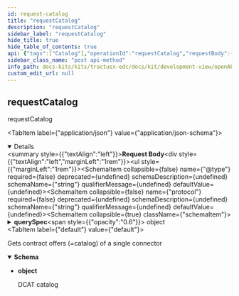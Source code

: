 ```yaml
---
id: request-catalog
title: "requestCatalog"
description: "requestCatalog"
sidebar_label: "requestCatalog"
hide_title: true
hide_table_of_contents: true
api: {"tags":["Catalog"],"operationId":"requestCatalog","requestBody":{"content":{"application/json":{"schema":{"type":"object","properties":{"@type":{"type":"string","example":"https://w3id.org/edc/v0.0.1/ns/CatalogRequest"},"protocol":{"type":"string","example":null},"querySpec":{"type":"object","properties":{"@type":{"type":"string","example":"https://w3id.org/edc/v0.0.1/ns/QuerySpec"},"filterExpression":{"type":"array","example":null,"items":{"type":"object","properties":{"@type":{"type":"string","example":"https://w3id.org/edc/v0.0.1/ns/Criterion"},"operandLeft":{"type":"object","example":null},"operandRight":{"type":"object","example":null},"operator":{"type":"string","example":null}},"example":{"@context":{"edc":"https://w3id.org/edc/v0.0.1/ns/"},"@type":"Criterion","operandLeft":"fieldName","operator":"=","operandRight":"some value"}}},"limit":{"type":"integer","format":"int32","example":null},"offset":{"type":"integer","format":"int32","example":null},"sortField":{"type":"string","example":null},"sortOrder":{"type":"string","example":null,"enum":["ASC","DESC"]}},"example":{"@context":{"edc":"https://w3id.org/edc/v0.0.1/ns/"},"@type":"QuerySpec","offset":5,"limit":10,"sortOrder":"DESC","sortField":"fieldName","filterExpression":[]}}},"example":{"@context":{"edc":"https://w3id.org/edc/v0.0.1/ns/"},"@type":"CatalogRequest","providerUrl":"http://provider-address","protocol":"dataspace-protocol-http","querySpec":{"offset":0,"limit":50,"sortOrder":"DESC","sortField":"fieldName","filterExpression":[]}}}}}},"responses":{"default":{"description":"Gets contract offers (=catalog) of a single connector","content":{"application/json":{"schema":{"type":"object","description":"DCAT catalog","example":{"@id":"7df65569-8c59-4013-b1c0-fa14f6641bf2","@type":"dcat:Catalog","dcat:dataset":{"@id":"bcca61be-e82e-4da6-bfec-9716a56cef35","@type":"dcat:Dataset","odrl:hasPolicy":{"@id":"OGU0ZTMzMGMtODQ2ZS00ZWMxLThmOGQtNWQxNWM0NmI2NmY4:YmNjYTYxYmUtZTgyZS00ZGE2LWJmZWMtOTcxNmE1NmNlZjM1:NDY2ZTZhMmEtNjQ1Yy00ZGQ0LWFlZDktMjdjNGJkZTU4MDNj","@type":"odrl:Set","odrl:permission":{"odrl:target":"bcca61be-e82e-4da6-bfec-9716a56cef35","odrl:action":{"odrl:type":"http://www.w3.org/ns/odrl/2/use"},"odrl:constraint":{"odrl:and":[{"odrl:leftOperand":"https://w3id.org/edc/v0.0.1/ns/inForceDate","odrl:operator":{"@id":"odrl:gteq"},"odrl:rightOperand":"2023-07-07T07:19:58.585601395Z"},{"odrl:leftOperand":"https://w3id.org/edc/v0.0.1/ns/inForceDate","odrl:operator":{"@id":"odrl:lteq"},"odrl:rightOperand":"2023-07-12T07:19:58.585601395Z"}]}},"odrl:prohibition":[],"odrl:obligation":[],"odrl:target":"bcca61be-e82e-4da6-bfec-9716a56cef35"},"dcat:distribution":[{"@type":"dcat:Distribution","dct:format":{"@id":"HttpData"},"dcat:accessService":"5e839777-d93e-4785-8972-1005f51cf367"}],"edc:description":"description","edc:id":"bcca61be-e82e-4da6-bfec-9716a56cef35"},"dcat:service":{"@id":"5e839777-d93e-4785-8972-1005f51cf367","@type":"dcat:DataService","dct:terms":"connector","dct:endpointUrl":"http://localhost:16806/protocol"},"edc:participantId":"urn:connector:provider","@context":{"dct":"https://purl.org/dc/terms/","edc":"https://w3id.org/edc/v0.0.1/ns/","dcat":"https://www.w3.org/ns/dcat/","odrl":"http://www.w3.org/ns/odrl/2/","dspace":"https://w3id.org/dspace/v0.8/"}}}}}}},"description":"requestCatalog","method":"post","path":"/v2/catalog/request","servers":[{"url":"/"}],"jsonRequestBodyExample":{"@context":{"edc":"https://w3id.org/edc/v0.0.1/ns/"},"@type":"CatalogRequest","providerUrl":"http://provider-address","protocol":"dataspace-protocol-http","querySpec":{"offset":0,"limit":50,"sortOrder":"DESC","sortField":"fieldName","filterExpression":[]}},"info":{"title":"Tractus-X EDC REST API","description":"Tractus-X EDC API Documentation","version":"0.5.1-SNAPSHOT"},"postman":{"name":"request Catalog","description":{"type":"text/plain"},"url":{"path":["v2","catalog","request"],"host":["{{baseUrl}}"],"query":[],"variable":[]},"header":[{"key":"Content-Type","value":"application/json"},{"key":"Accept","value":"application/json"}],"method":"POST","body":{"mode":"raw","raw":"\"\"","options":{"raw":{"language":"json"}}}}}
sidebar_class_name: "post api-method"
info_path: docs-kits/kits/tractusx-edc/docs/kit/development-view/openAPI/tractusx-edc-api/tractus-x-edc-rest-api
custom_edit_url: null
---
```



## requestCatalog



requestCatalog

<MimeTabs><TabItem label={"application/json"} value={"application/json-schema"}><details style={{}} data-collapsed={false} open={true}><summary style={{"textAlign":"left"}}><strong>Request Body</strong></summary><div style={{"textAlign":"left","marginLeft":"1rem"}}></div><ul style={{"marginLeft":"1rem"}}><SchemaItem collapsible={false} name={"@type"} required={false} deprecated={undefined} schemaDescription={undefined} schemaName={"string"} qualifierMessage={undefined} defaultValue={undefined}></SchemaItem><SchemaItem collapsible={false} name={"protocol"} required={false} deprecated={undefined} schemaDescription={undefined} schemaName={"string"} qualifierMessage={undefined} defaultValue={undefined}></SchemaItem><SchemaItem collapsible={true} className={"schemaItem"}><details style={{}}><summary style={{}}><strong>querySpec</strong><span style={{"opacity":"0.6"}}> object</span></summary><div style={{"marginLeft":"1rem"}}><SchemaItem collapsible={false} name={"@type"} required={false} deprecated={undefined} schemaDescription={undefined} schemaName={"string"} qualifierMessage={undefined} defaultValue={undefined}></SchemaItem><SchemaItem collapsible={true} className={"schemaItem"}><details style={{}}><summary style={{}}><strong>filterExpression</strong><span style={{"opacity":"0.6"}}> object[]</span></summary><div style={{"marginLeft":"1rem"}}><SchemaItem collapsible={false} name={"@type"} required={false} deprecated={undefined} schemaDescription={undefined} schemaName={"string"} qualifierMessage={undefined} defaultValue={undefined}></SchemaItem><SchemaItem collapsible={false} name={"operandLeft"} required={false} deprecated={undefined} schemaDescription={undefined} schemaName={"object"} qualifierMessage={undefined} defaultValue={undefined}></SchemaItem><SchemaItem collapsible={false} name={"operandRight"} required={false} deprecated={undefined} schemaDescription={undefined} schemaName={"object"} qualifierMessage={undefined} defaultValue={undefined}></SchemaItem><SchemaItem collapsible={false} name={"operator"} required={false} deprecated={undefined} schemaDescription={undefined} schemaName={"string"} qualifierMessage={undefined} defaultValue={undefined}></SchemaItem></div></details></SchemaItem><SchemaItem collapsible={false} name={"limit"} required={false} deprecated={undefined} schemaDescription={undefined} schemaName={"int32"} qualifierMessage={undefined} defaultValue={undefined}></SchemaItem><SchemaItem collapsible={false} name={"offset"} required={false} deprecated={undefined} schemaDescription={undefined} schemaName={"int32"} qualifierMessage={undefined} defaultValue={undefined}></SchemaItem><SchemaItem collapsible={false} name={"sortField"} required={false} deprecated={undefined} schemaDescription={undefined} schemaName={"string"} qualifierMessage={undefined} defaultValue={undefined}></SchemaItem><SchemaItem collapsible={false} name={"sortOrder"} required={false} deprecated={undefined} schemaDescription={undefined} schemaName={"string"} qualifierMessage={"**Possible values:** [`ASC`, `DESC`]"} defaultValue={undefined}></SchemaItem></div></details></SchemaItem></ul></details></TabItem></MimeTabs><div><ApiTabs><TabItem label={"default"} value={"default"}><div>

Gets contract offers (=catalog) of a single connector

</div><div><MimeTabs schemaType={"response"}><TabItem label={"application/json"} value={"application/json"}><SchemaTabs><TabItem label={"Schema"} value={"Schema"}><details style={{}} data-collapsed={false} open={true}><summary style={{"textAlign":"left"}}><strong>Schema</strong></summary><div style={{"textAlign":"left","marginLeft":"1rem"}}></div><ul style={{"marginLeft":"1rem"}}><li><div><strong>object</strong><div style={{"marginTop":"var(--ifm-table-cell-padding)"}}>

DCAT catalog

</div></div></li></ul></details></TabItem><TabItem label={"Example (from schema)"} value={"Example (from schema)"}><ResponseSamples responseExample={"{\n  \"@id\": \"7df65569-8c59-4013-b1c0-fa14f6641bf2\",\n  \"@type\": \"dcat:Catalog\",\n  \"dcat:dataset\": {\n    \"@id\": \"bcca61be-e82e-4da6-bfec-9716a56cef35\",\n    \"@type\": \"dcat:Dataset\",\n    \"odrl:hasPolicy\": {\n      \"@id\": \"OGU0ZTMzMGMtODQ2ZS00ZWMxLThmOGQtNWQxNWM0NmI2NmY4:YmNjYTYxYmUtZTgyZS00ZGE2LWJmZWMtOTcxNmE1NmNlZjM1:NDY2ZTZhMmEtNjQ1Yy00ZGQ0LWFlZDktMjdjNGJkZTU4MDNj\",\n      \"@type\": \"odrl:Set\",\n      \"odrl:permission\": {\n        \"odrl:target\": \"bcca61be-e82e-4da6-bfec-9716a56cef35\",\n        \"odrl:action\": {\n          \"odrl:type\": \"http://www.w3.org/ns/odrl/2/use\"\n        },\n        \"odrl:constraint\": {\n          \"odrl:and\": [\n            {\n              \"odrl:leftOperand\": \"https://w3id.org/edc/v0.0.1/ns/inForceDate\",\n              \"odrl:operator\": {\n                \"@id\": \"odrl:gteq\"\n              },\n              \"odrl:rightOperand\": \"2023-07-07T07:19:58.585601395Z\"\n            },\n            {\n              \"odrl:leftOperand\": \"https://w3id.org/edc/v0.0.1/ns/inForceDate\",\n              \"odrl:operator\": {\n                \"@id\": \"odrl:lteq\"\n              },\n              \"odrl:rightOperand\": \"2023-07-12T07:19:58.585601395Z\"\n            }\n          ]\n        }\n      },\n      \"odrl:prohibition\": [],\n      \"odrl:obligation\": [],\n      \"odrl:target\": \"bcca61be-e82e-4da6-bfec-9716a56cef35\"\n    },\n    \"dcat:distribution\": [\n      {\n        \"@type\": \"dcat:Distribution\",\n        \"dct:format\": {\n          \"@id\": \"HttpData\"\n        },\n        \"dcat:accessService\": \"5e839777-d93e-4785-8972-1005f51cf367\"\n      }\n    ],\n    \"edc:description\": \"description\",\n    \"edc:id\": \"bcca61be-e82e-4da6-bfec-9716a56cef35\"\n  },\n  \"dcat:service\": {\n    \"@id\": \"5e839777-d93e-4785-8972-1005f51cf367\",\n    \"@type\": \"dcat:DataService\",\n    \"dct:terms\": \"connector\",\n    \"dct:endpointUrl\": \"http://localhost:16806/protocol\"\n  },\n  \"edc:participantId\": \"urn:connector:provider\",\n  \"@context\": {\n    \"dct\": \"https://purl.org/dc/terms/\",\n    \"edc\": \"https://w3id.org/edc/v0.0.1/ns/\",\n    \"dcat\": \"https://www.w3.org/ns/dcat/\",\n    \"odrl\": \"http://www.w3.org/ns/odrl/2/\",\n    \"dspace\": \"https://w3id.org/dspace/v0.8/\"\n  }\n}"} language={"json"}></ResponseSamples></TabItem></SchemaTabs></TabItem></MimeTabs></div></TabItem></ApiTabs></div>
      